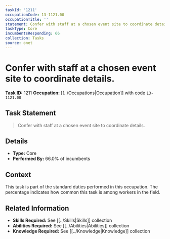 ```yaml
---
taskId: '1211'
occupationCode: 13-1121.00
occupationTitle: ''
statement: Confer with staff at a chosen event site to coordinate details.
taskType: Core
incumbentsResponding: 66
collection: Tasks
source: onet
---
```

# Confer with staff at a chosen event site to coordinate details.

**Task ID:** 1211
**Occupation:** [[../Occupations|Occupation]] with code `13-1121.00`

## Task Statement

> Confer with staff at a chosen event site to coordinate details.

## Details

- **Type:** Core
- **Performed By:** 66.0% of incumbents

## Context

This task is part of the standard duties performed in this occupation. The percentage indicates how common this task is among workers in the field.

## Related Information

- **Skills Required:** See [[../Skills|Skills]] collection
- **Abilities Required:** See [[../Abilities|Abilities]] collection
- **Knowledge Required:** See [[../Knowledge|Knowledge]] collection
